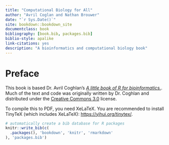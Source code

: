```yaml
--- 
title: "Computational Biology for All"
author: "Avril Coglan and Nathan Brouwer"
date: "`r Sys.Date()`"
site: bookdown::bookdown_site
documentclass: book
bibliography: [book.bib, packages.bib]
biblio-style: apalike
link-citations: yes
description: "A bioinformatics and computational biology book"
---
```


# Preface {-}

This book is based Dr. Avril Coghlan's [*A little book of R for bioinformatics.*](https://a-little-book-of-r-for-bioinformatics.readthedocs.io/en/latest/index.html).  Much of the text and code was originally written by Dr. Coghlan and distributed under the [Creative Commons 3.0](https://creativecommons.org/licenses/by/3.0/us/) license. 

To compile this  to PDF, you need XeLaTeX. You are recommended to install TinyTeX (which includes XeLaTeX): <https://yihui.org/tinytex/>.

```r
# automatically create a bib database for R packages
knitr::write_bib(c(
  .packages(), 'bookdown', 'knitr', 'rmarkdown'
), 'packages.bib')
```
